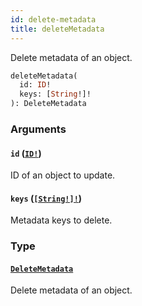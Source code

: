 ```yaml
---
id: delete-metadata
title: deleteMetadata
---
```


Delete metadata of an object.

```graphql
deleteMetadata(
  id: ID!
  keys: [String!]!
): DeleteMetadata

```

### Arguments

#### `id` ([`ID!`](/api-reference/scalars/id.mdx))

ID of an object to update.

#### `keys` ([`[String!]!`](/api-reference/scalars/string.mdx))

Metadata keys to delete.

### Type

#### [`DeleteMetadata`](/api-reference/objects/delete-metadata.mdx)

Delete metadata of an object.

